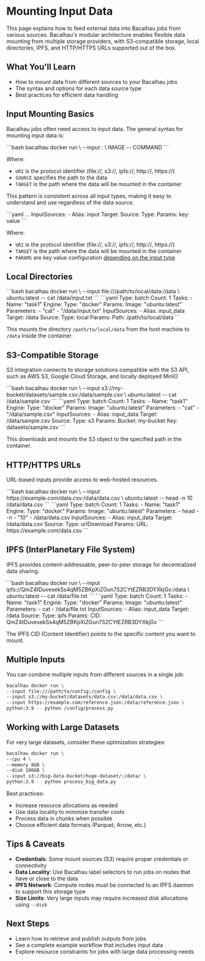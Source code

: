 
# Mounting Input Data

This page explains how to feed external data into Bacalhau jobs from various sources. Bacalhau's modular architecture enables flexible data mounting from multiple storage providers, with S3-compatible storage, local directories, IPFS, and HTTP/HTTPS URLs supported out of the box.

## What You'll Learn

- How to mount data from different sources to your Bacalhau jobs
- The syntax and options for each data source type
- Best practices for efficient data handling

## Input Mounting Basics

Bacalhau jobs often need access to input data. The general syntax for mounting input data is:

<Tabs groupId="input-mounting">
<TabItem value="Imperative" label="Imperative">
```bash
bacalhau docker run \
--input <URI><SOURCE>:<TARGET> \
IMAGE -- COMMAND
```

Where:

- `URI` is the protocol identifier (file://, s3://, ipfs://, http://, https://)
- `SOURCE` specifies the path to the data
- `TARGET` is the path where the data will be mounted in the container

This pattern is consistent across all input types, making it easy to understand and use regardless of the data source.
</TabItem>

<TabItem value="Declarative" label="Declarative">
```yaml
...
InputSources:
- Alias: input
Target:
Source:
Type:
Params:
  key: value
```

Where:

- `URI` is the protocol identifier (file://, s3://, ipfs://, http://, https://)
- `TARGET` is the path where the data will be mounted in the container
- `PARAMS` are key value configuration [depending on the input type](/components/sources/README.mdx)
</TabItem>
</Tabs>

## Local Directories

<Tabs groupId="local-directories">
<TabItem value="Imperative" label="Imperative">
```bash
bacalhau docker run \
--input file:///path/to/local/data:/data \
ubuntu:latest -- cat /data/input.txt
```
</TabItem>

<TabItem value="Declarative" label="Declarative">
```yaml
Type: batch
Count: 1
Tasks:
- Name: "task1"
  Engine:
    Type: "docker"
    Params:
      Image: "ubuntu:latest"
      Parameters:
        - "cat"
        - "/data/input.txt"
  InputSources:
    - Alias: input_data
      Target: /data
      Source:
        Type: local
        Params:
          Path: /path/to/local/data
```
</TabItem>
</Tabs>

This mounts the directory `/path/to/local/data` from the host machine to `/data` inside the container.

## S3-Compatible Storage

S3 integration connects to storage solutions compatible with the S3 API, such as AWS S3, Google Cloud Storage, and locally deployed MinIO

<Tabs groupId="s3-storage">
<TabItem value="Imperative" label="Imperative">
```bash
bacalhau docker run \
--input s3://my-bucket/datasets/sample.csv:/data/sample.csv \
ubuntu:latest -- cat /data/sample.csv
```
</TabItem>

<TabItem value="Declarative" label="Declarative">
```yaml
Type: batch
Count: 1
Tasks:
- Name: "task1"
  Engine:
    Type: "docker"
    Params:
      Image: "ubuntu:latest"
      Parameters:
        - "cat"
        - "/data/sample.csv"
  InputSources:
    - Alias: input_data
      Target: /data/sample.csv
      Source:
        Type: s3
        Params:
          Bucket: my-bucket
          Key: datasets/sample.csv
```
</TabItem>
</Tabs>

This downloads and mounts the S3 object to the specified path in the container.

## HTTP/HTTPS URLs

URL-based inputs provide access to web-hosted resources.

<Tabs groupId="http-urls">
<TabItem value="Imperative" label="Imperative">
```bash
bacalhau docker run \
--input https://example.com/data.csv:/data/data.csv \
ubuntu:latest -- head -n 10 /data/data.csv
```
</TabItem>

<TabItem value="Declarative" label="Declarative">
```yaml
Type: batch
Count: 1
Tasks:
- Name: "task1"
  Engine:
    Type: "docker"
    Params:
      Image: "ubuntu:latest"
      Parameters:
        - head
        - -n
        - "10"
        - /data/data.csv
  InputSources:
    - Alias: input_data
      Target: /data/data.csv
      Source:
        Type: urlDownload
        Params:
          URL: https://example.com/data.csv
```
</TabItem>
</Tabs>

## IPFS (InterPlanetary File System)

IPFS provides content-addressable, peer-to-peer storage for decentralized data sharing.

<Tabs groupId="ipfs-storage">
<TabItem value="Imperative" label="Imperative">
```bash
bacalhau docker run \
--input ipfs://QmZ4tDuvesekSs4qM5ZBKpXiZGun7S2CYtEZRB3DYXkjGx:/data \
ubuntu:latest -- cat /data/file.txt
```
</TabItem>

<TabItem value="Declarative" label="Declarative">
```yaml
Type: batch
Count: 1
Tasks:
- Name: "task1"
  Engine:
    Type: "docker"
    Params:
      Image: "ubuntu:latest"
      Parameters:
        - cat
        - /data/file.txt
  InputSources:
    - Alias: input_data
      Target: /data
      Source:
        Type: ipfs
        Params:
          CID: QmZ4tDuvesekSs4qM5ZBKpXiZGun7S2CYtEZRB3DYXkjGx
```
</TabItem>
</Tabs>

The IPFS CID (Content Identifier) points to the specific content you want to mount.

## Multiple Inputs

You can combine multiple inputs from different sources in a single job:

```bash
bacalhau docker run \
--input file:///path/to/config:/config \
--input s3://my-bucket/datasets/data.csv:/data/data.csv \
--input https://example.com/reference.json:/data/reference.json \
python:3.9 -- python /config/process.py
```

## Working with Large Datasets

For very large datasets, consider these optimization strategies:

```bash
bacalhau docker run \
--cpu 4 \
--memory 8GB \
--disk 100GB \
--input s3://big-data-bucket/huge-dataset/:/data/ \
python:3.9 -- python process_big_data.py
```

Best practices:

- Increase resource allocations as needed
- Use data locality to minimize transfer costs
- Process data in chunks when possible
- Choose efficient data formats (Parquet, Arrow, etc.)

## Tips & Caveats

- **Credentials**: Some mount sources (S3) require proper credentials or connectivity
- **Data Locality**: Use Bacalhau label selectors to run jobs on nodes that have or close to the data
- **IPFS Network**: Compute nodes must be connected to an IPFS daemon to support this storage type
- **Size Limits**: Very large inputs may require increased disk allocations using `--disk`

## Next Steps

- Learn how to retrieve and publish outputs from jobs
- See a complete example workflow that includes input data
- Explore resource constraints for jobs with large data processing needs
